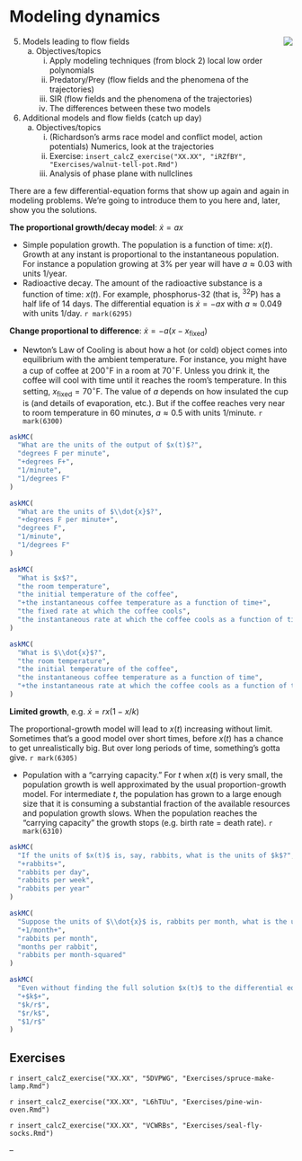 # Modeling dynamics


<div style="float:right;">[![](www/icons/edit.png)](https://github.com/ProjectMOSAIC/MOSAIC-Calculus/blob/main/Block-6/B6-modeling.Rmd)</div>

5. Models leading to flow fields
    a. Objectives/topics
        i. Apply modeling techniques (from block 2) local low order polynomials
        i. Predatory/Prey (flow fields and the phenomena of the trajectories)
        i. SIR (flow fields and the phenomena of the trajectories)
        i. The differences between these two models
6. Additional models and flow fields (catch up day)
    a. Objectives/topics
        i. (Richardson’s arms race model and conflict model, action potentials) Numerics, look at the trajectories 
        i. Exercise: `insert_calcZ_exercise("XX.XX", "iRZfBY", "Exercises/walnut-tell-pot.Rmd")`
        i. Analysis of phase plane with nullclines


There are a few differential-equation forms that show up again and again in modeling problems. We're going to introduce them to you here and, later, show you the solutions.

**The proportional growth/decay model**: $\dot{x} = a x$

* Simple population growth. The population is a function of time: $x(t)$. Growth at any instant is proportional to the instantaneous population. For instance a population growing at 3% per year will have $a \approx 0.03$ with units 1/year.
* Radioactive decay. The amount of the radioactive substance is a function of time: $x(t)$. For example, phosphorus-32 (that is, $^{32}$P) has a half life of 14 days. The differential equation is $\dot{x} = -a x$ with $a \approx 0.049$ with units 1/day. `r mark(6295)`

**Change proportional to  difference**: $\dot{x} = - a (x - x_\text{fixed})$

* Newton's Law of Cooling is about how a hot (or cold) object comes into equilibrium with the ambient temperature. For instance, you might have a cup of coffee at $200^\circ$F in a room at $70^\circ$F. Unless you drink it, the coffee will cool with time until it reaches the room's temperature. In this setting, $x_\text{fixed} = 70^\circ$F. The value of $a$ depends on how insulated the cup is (and details of evaporation, etc.). But if the coffee reaches very near to room temperature in 60 minutes, $a \approx 0.5$ with units 1/minute. `r mark(6300)`


```r
askMC(
  "What are the units of the output of $x(t)$?",
  "degrees F per minute",
  "+degrees F+",
  "1/minute",
  "1/degrees F"
)
```

```r
askMC(
  "What are the units of $\\dot{x}$?",
  "+degrees F per minute+",
  "degrees F",
  "1/minute",
  "1/degrees F"
)
```

```r
askMC(
  "What is $x$?",
  "the room temperature",
  "the initial temperature of the coffee",
  "+the instantaneous coffee temperature as a function of time+",
  "the fixed rate at which the coffee cools",
  "the instantaneous rate at which the coffee cools as a function of time"
)
```

```r
askMC(
  "What is $\\dot{x}$?",
  "the room temperature",
  "the initial temperature of the coffee",
  "the instantaneous coffee temperature as a function of time",
  "+the instantaneous rate at which the coffee cools as a function of time+"
)
```

**Limited growth**, e.g. $\dot{x} = r x (1-x/k)$

The proportional-growth model will lead to $x(t)$ increasing without limit. Sometimes that's a good model over short times, before $x(t)$ has a chance to get unrealistically big. But over long periods of time, something's gotta give. `r mark(6305)`

* Population with a "carrying capacity." For $t$ when $x(t)$ is very small, the population growth is well approximated by the usual proportion-growth model.  For intermediate $t$, the population has grown to a large enough size that it is consuming a substantial fraction of the available resources and population growth slows. When the population reaches the "carrying capacity" the growth stops (e.g. birth rate = death rate). `r mark(6310)`

```r
askMC(
  "If the units of $x(t)$ is, say, rabbits, what is the units of $k$?",
  "+rabbits+",
  "rabbits per day",
  "rabbits per week",
  "rabbits per year"
)
```

```r
askMC(
  "Suppose the units of $\\dot{x}$ is, rabbits per month, what is the units of $r$?",
  "+1/month+",
  "rabbits per month",
  "months per rabbit",
  "rabbits per month-squared"
)
```

```r
askMC(
  "Even without finding the full solution $x(t)$ to the differential equation, you can figure out how big the population will be when growth falls to zero. How big?",
  "+$k$+",
  "$k/r$",
  "$r/k$",
  "$1/r$"
)
```

## Exercises

`r insert_calcZ_exercise("XX.XX", "5DVPWG", "Exercises/spruce-make-lamp.Rmd")`

`r insert_calcZ_exercise("XX.XX", "L6hTUu", "Exercises/pine-win-oven.Rmd")`

`r insert_calcZ_exercise("XX.XX", "VCWRBs", "Exercises/seal-fly-socks.Rmd")`

--
